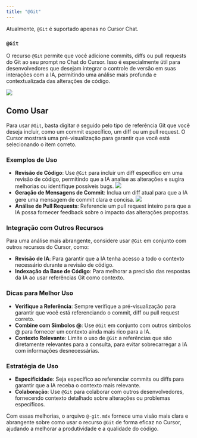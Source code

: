 ```yaml
---
title: "@Git"
---
```


<Info>Atualmente, `@Git` é suportado apenas no Cursor Chat.</Info>

### `@Git`

O recurso `@Git` permite que você adicione commits, diffs ou pull requests do Git ao seu prompt no Chat do Cursor. Isso é especialmente útil para desenvolvedores que desejam integrar o controle de versão em suas interações com a IA, permitindo uma análise mais profunda e contextualizada das alterações de código.

<Frame>
  <img src="/images/context/@git.png" />
</Frame>

## Como Usar

Para usar `@Git`, basta digitar `@` seguido pelo tipo de referência Git que você deseja incluir, como um commit específico, um diff ou um pull request. O Cursor mostrará uma pré-visualização para garantir que você está selecionando o item correto.

### Exemplos de Uso

- **Revisão de Código**: Use `@Git` para incluir um diff específico em uma revisão de código, permitindo que a IA analise as alterações e sugira melhorias ou identifique possíveis bugs.
  <Frame>
    <img src="/images/context/@git-usecase1.png" />
  </Frame>
- **Geração de Mensagens de Commit**: Inclua um diff atual para que a IA gere uma mensagem de commit clara e concisa.
  <Frame>
    <img src="/images/context/@git-commit-message.png" />
  </Frame>
- **Análise de Pull Requests**: Referencie um pull request inteiro para que a IA possa fornecer feedback sobre o impacto das alterações propostas.

### Integração com Outros Recursos

Para uma análise mais abrangente, considere usar `@Git` em conjunto com outros recursos do Cursor, como:

- **Revisão de IA**: Para garantir que a IA tenha acesso a todo o contexto necessário durante a revisão de código.
- **Indexação da Base de Código**: Para melhorar a precisão das respostas da IA ao usar referências Git como contexto.

### Dicas para Melhor Uso

- **Verifique a Referência**: Sempre verifique a pré-visualização para garantir que você está referenciando o commit, diff ou pull request correto.
- **Combine com Símbolos @**: Use `@Git` em conjunto com outros símbolos @ para fornecer um contexto ainda mais rico para a IA.
- **Contexto Relevante**: Limite o uso de `@Git` a referências que são diretamente relevantes para a consulta, para evitar sobrecarregar a IA com informações desnecessárias.

### Estratégia de Uso

- **Especificidade**: Seja específico ao referenciar commits ou diffs para garantir que a IA receba o contexto mais relevante.
- **Colaboração**: Use `@Git` para colaborar com outros desenvolvedores, fornecendo contexto detalhado sobre alterações ou problemas específicos.

Com essas melhorias, o arquivo `@-git.mdx` fornece uma visão mais clara e abrangente sobre como usar o recurso `@Git` de forma eficaz no Cursor, ajudando a melhorar a produtividade e a qualidade do código.
